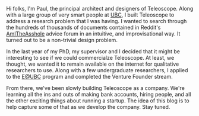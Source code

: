 Hi folks, I'm Paul, the principal architect and designers of Teleoscope. 
Along with a large group of very smart people at [UBC](https://systopia.cs.ubc.ca/), 
I built Teleoscope to address a research problem that I was having. I wanted to search through
the hundreds of thousands of documents contained in Reddit's [AmITheAsshole](https://reddit.com/r/AmItheAsshole/)
advice forum in an intuitive, and improvisational way. It turned out to be a non-trivial design problem.

In the last year of my PhD, my supervisor and I decided that it might be interesting to see if 
we could commercialze Teleoscope. At least, we thought, we wanted it to remain available on the
internet for qualitative researchers to use. Along with a few undergraduate researchers, I applied
to the [E@UBC](https://entrepreneurship.ubc.ca/) program and completed the Venture Founder stream.

From there, we've been slowly building Teleoscope as a company. We're learning all the ins and outs 
of making bank accounts, hiring people, and all the other exciting things about running a startup. 
The idea of this blog is to help capture some of that as we develop the company. Stay tuned.